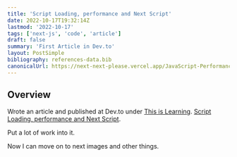 ```yaml
---
title: 'Script Loading, performance and Next Script'
date: 2022-10-17T19:32:14Z
lastmod: '2022-10-17'
tags: ['next-js', 'code', 'article']
draft: false
summary: 'First Article in Dev.to'
layout: PostSimple
bibliography: references-data.bib
canonicalUrl: https://next-next-please.vercel.app/JavaScript-Performance-Next-Script/
---
```


## Overview

Wrote an article and published at Dev.to under [This is Learning](https://dev.to/this-is-learning). [Script Loading, performance and Next Script](https://dev.to/this-is-learning/script-loading-performance-and-next-script-20d7).

Put a lot of work into it.

Now I can move on to next images and other things.
